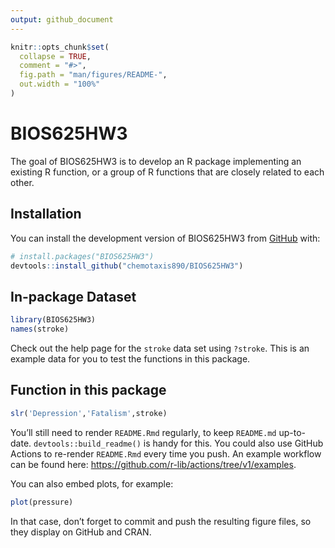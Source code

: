 ```yaml
---
output: github_document
---
```


<!-- README.md is generated from README.Rmd. Please edit that file -->

```r
knitr::opts_chunk$set(
  collapse = TRUE,
  comment = "#>",
  fig.path = "man/figures/README-",
  out.width = "100%"
)
```

# BIOS625HW3

<!-- badges: start -->
<!-- badges: end -->

The goal of BIOS625HW3 is to develop an R package implementing an existing R function, or a group of R functions that are closely related to each other.

## Installation

You can install the development version of BIOS625HW3 from [GitHub](https://github.com/) with:

``` r
# install.packages("BIOS625HW3")
devtools::install_github("chemotaxis890/BIOS625HW3")
```

## In-package Dataset

```r
library(BIOS625HW3)
names(stroke)
```
Check out the help page for the `stroke` data set using `?stroke`. This is an example data for you to test the functions in this package.

## Function in this package

```r
slr('Depression','Fatalism',stroke)
```

















You'll still need to render `README.Rmd` regularly, to keep `README.md` up-to-date. `devtools::build_readme()` is handy for this. You could also use GitHub Actions to re-render `README.Rmd` every time you push. An example workflow can be found here: <https://github.com/r-lib/actions/tree/v1/examples>.

You can also embed plots, for example:

```r
plot(pressure)
```

In that case, don't forget to commit and push the resulting figure files, so they display on GitHub and CRAN.
